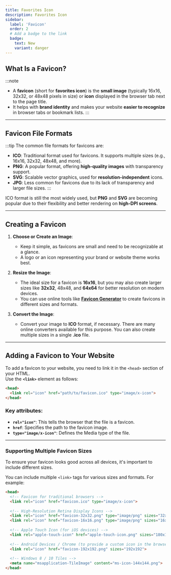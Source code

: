 ```yaml
---
title: Favorites Icon
description: Favorites Icon
sidebar:
  label: 'Favicon'
  order: 2
  # Add a badge to the link
  badge:
    text: New
    variant: danger
---
```


## What Is a Favicon?

:::note
- A **favicon** (short for **favorites icon**) is the **small image** (typically 16x16, 32x32, or 48x48 pixels in size) or **icon** displayed in the browser tab next to the page title. 
- It helps with **brand identity** and makes your website **easier to recognize** in browser tabs or bookmark lists.
:::

---

## Favicon File Formats 
:::tip
The common file formats for favicons are:
- **ICO**: Traditional format used for favicons. It supports multiple sizes (e.g., 16x16, 32x32, 48x48, and more).
- **PNG**: A popular format, offering **high-quality images** with transparency support.
- **SVG**: Scalable vector graphics, used for **resolution-independent** icons.
- **JPG**: Less common for favicons due to its lack of transparency and larger file sizes.
:::

ICO format is still the most widely used, but **PNG** and **SVG** are becoming popular due to their flexibility and better rendering on **high-DPI screens**.

---

## Creating a Favicon

1. **Choose or Create an Image**:
   - Keep it simple, as favicons are small and need to be recognizable at a glance. 
   - A logo or an icon representing your brand or website theme works best.

2. **Resize the Image**:
   - The ideal size for a favicon is **16x16**, but you may also create larger sizes like **32x32**, 48x48, and **64x64** for better resolution on modern devices.
   - You can use online tools like **[Favicon Generator](https://www.favicon-generator.org/)** to create favicons in different sizes and formats.

3. **Convert the Image**:
   - Convert your image to **ICO** format, if necessary. There are many online converters available for this purpose. You can also create multiple sizes in a single **.ico** file.

---


## Adding a Favicon to Your Website

To add a favicon to your website, you need to link it in the `<head>`   section of your HTML.   
Use the **`<link>`** element as follows:

```html
<head>
  <link rel="icon" href="path/to/favicon.ico" type="image/x-icon">
</head>
```

### Key attributes:
- **`rel="icon"`**: This tells the browser that the file is a favicon.
- **`href`**: Specifies the path to the favicon image.
- **`type="image/x-icon"`**: Defines the Media type of the file.

---

### Supporting Multiple Favicon Sizes

To ensure your favicon looks good across all devices, it's important to include different sizes. 

You can include multiple `<link>` tags for various sizes and formats. For example:

```html
<head>
  <!-- Favicon for traditional browsers -->
  <link rel="icon" href="favicon.ico" type="image/x-icon">
  
  <!-- High-Resolution Retina Display Icons -->
  <link rel="icon" href="favicon-32x32.png" type="image/png" sizes="32x32">
  <link rel="icon" href="favicon-16x16.png" type="image/png" sizes="16x16">
  
  <!-- Apple Touch Icon (for iOS devices) -->
  <link rel="apple-touch-icon" href="apple-touch-icon.png" sizes="180x180">
  
  <!-- Android Devices / Chrome (to provide a custom icon in the browser toolbar) -->
  <link rel="icon" href="favicon-192x192.png" sizes="192x192">
  
  <!-- Windows 8 / 10 Tiles -->
  <meta name="msapplication-TileImage" content="ms-icon-144x144.png">
</head>
```
